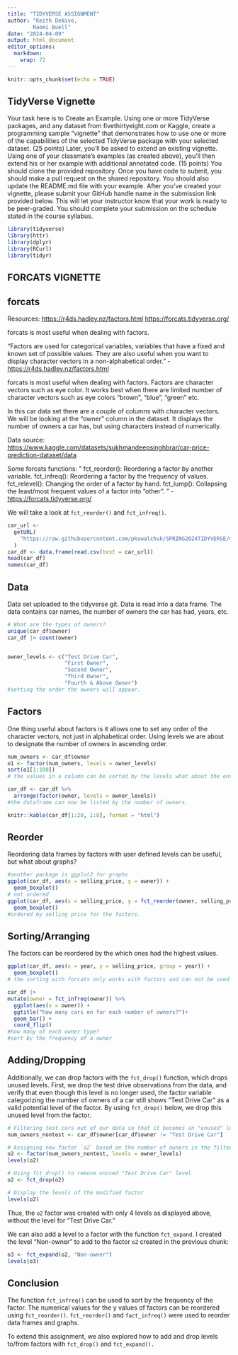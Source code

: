 ```yaml
---
title: "TIDYVERSE ASSIGNMENT"
author: "Keith DeNivo,
        Naomi Buell"
date: "2024-04-09"
output: html_document
editor_options: 
  markdown: 
    wrap: 72
---
```


```r
knitr::opts_chunk$set(echo = TRUE)
```

## TidyVerse Vignette

Your task here is to Create an Example. Using one or more TidyVerse
packages, and any dataset from fivethirtyeight.com or Kaggle, create a
programming sample “vignette” that demonstrates how to use one or more
of the capabilities of the selected TidyVerse package with your selected
dataset. (25 points) Later, you'll be asked to extend an existing
vignette. Using one of your classmate’s examples (as created above),
you'll then extend his or her example with additional annotated code.
(15 points) You should clone the provided repository. Once you have code
to submit, you should make a pull request on the shared repository. You
should also update the README.md file with your example. After you’ve
created your vignette, please submit your GitHub handle name in the
submission link provided below. This will let your instructor know that
your work is ready to be peer-graded. You should complete your
submission on the schedule stated in the course syllabus.

```r
library(tidyverse)
library(httr)
library(dplyr)
library(RCurl)
library(tidyr)
```

## FORCATS VIGNETTE

## forcats

Resources: <https://r4ds.hadley.nz/factors.html>
<https://forcats.tidyverse.org/>

forcats is most useful when dealing with factors.

"Factors are used for categorical variables, variables that have a fixed
and known set of possible values. They are also useful when you want to
display character vectors in a non-alphabetical order." -
<https://r4ds.hadley.nz/factors.html>

forcats is most useful when dealing with factors. Factors are character
vectors such as eye color. It works best when there are limited number
of character vectors such as eye colors "brown", "blue", "green" etc.

In this car data set there are a couple of columns with character
vectors. We will be looking at the "owner" column in the dataset. It
displays the number of owners a car has, but using characters instead of
numerically.

Data source:
<https://www.kaggle.com/datasets/sukhmandeepsinghbrar/car-price-prediction-dataset/data>

Some forcats functions: " fct_reorder(): Reordering a factor by another
variable. fct_infreq(): Reordering a factor by the frequency of values.
fct_relevel(): Changing the order of a factor by hand. fct_lump():
Collapsing the least/most frequent values of a factor into “other”. " -
<https://forcats.tidyverse.org/>

We will take a look at `fct_reorder()` and `fct_infreq()`.

```r

car_url <-
  getURL(
    "https://raw.githubusercontent.com/pkowalchuk/SPRING2024TIDYVERSE/main/cardekho.csv"
  )
car_df <- data.frame(read.csv(text = car_url))
head(car_df)
names(car_df)

```

## Data

Data set uploaded to the tidyverse git. Data is read into a data frame.
The data contains car names, the number of owners the car has had,
years, etc.

```r
# What are the types of owners?
unique(car_df$owner)
car_df |> count(owner)


owner_levels <- c("Test Drive Car",
                  "First Owner",
                  "Second Owner",
                  "Third Owner",
                  "Fourth & Above Owner")
#setting the order the owners will appear.
```

## Factors

One thing useful about factors is it allows one to set any order of the
character vectors, not just in alphabetical order. Using levels we are
about to designate the number of owners in ascending order.

```r

num_owners <- car_df$owner
o1 <- factor(num_owners, levels = owner_levels)
sort(o1[1:100])
# the values in a column can be sorted by the levels what about the entire dataframe?

car_df <- car_df %>%
  arrange(factor(owner, levels = owner_levels))
#the dataframe can now be listed by the number of owners.

knitr::kable(car_df[1:20, 1:8], format = "html")
```

## Reorder

Reordering data frames by factors with user defined levels can be
useful, but what about graphs?

```r
#another package is ggplot2 for graphs
ggplot(car_df, aes(x = selling_price, y = owner)) +
  geom_boxplot()
# not ordered
ggplot(car_df, aes(x = selling_price, y = fct_reorder(owner, selling_price))) +
  geom_boxplot()
#ordered by selling price for the factors.
```

## Sorting/Arranging

The factors can be reordered by the which ones had the highest values.

```r

ggplot(car_df, aes(x = year, y = selling_price, group = year)) +
  geom_boxplot()
# the sorting with forcats only works with factors and can not be used to order numerical values, there are many other tools to easily sort by numerical value.

```

```r
car_df |> 
mutate(owner = fct_infreq(owner)) %>%
  ggplot(aes(x = owner)) + 
  ggtitle("how many cars on for each number of owners?")+
  geom_bar() + 
  coord_flip()
#how many of each owner type?
#sort by the frequency of a owner

```

## Adding/Dropping

Additionally, we can drop factors with the `fct_drop()` function, which
drops unused levels. First, we drop the test drive observations from the
data, and verify that even though this level is no longer used, the
factor variable categorizing the number of owners of a car still shows
"Test Drive Car" as a valid potential level of the factor. By using
`fct_drop()` below, we drop this unused level from the factor.

```r

# Filtering test cars out of our data so that it becomes an "unused" level
num_owners_nontest <- car_df$owner[car_df$owner != "Test Drive Car"]

# Assigning new factor `o2` based on the number of owners in the filtered dataset. There are still 5 levels of this factor, despite there being observations for only 4 of these levels in the data.
o2 <- factor(num_owners_nontest, levels = owner_levels)
levels(o2)

# Using fct_drop() to remove unused "Test Drive Car" level
o2 <- fct_drop(o2)

# Display the levels of the modified factor
levels(o2)
```

Thus, the `o2` factor was created with only 4 levels as displayed above,
without the level for "Test Drive Car."

We can also add a level to a factor with the function `fct_expand`. I
created the level "Non-owner" to add to the factor `o2` created in the
previous chunk:

```r
o3 <- fct_expand(o2, "Non-owner")
levels(o3)
```

## Conclusion

The function `fct_infreq()` can be used to sort by the frequency of the
factor. The numerical values for the y values of factors can be
reordered using `fct_reorder()`. `fct_reorder()` and `fact_infreq()`
were used to reorder data frames and graphs.

To extend this assignment, we also explored how to add and drop levels
to/from factors with `fct_drop()` and `fct_expand().`
